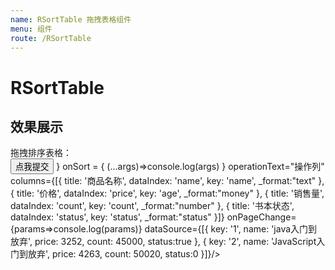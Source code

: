 ```yaml
---
name: RSortTable 拖拽表格组件
menu: 组件
route: /RSortTable
---
```



# RSortTable

<PropsTable of={MDSortTable} />

## 效果展示

<Playground>
    <div>拖拽排序表格：</div>
    <RSortTable renderOperation={ ()=><button type="button">点我提交</button> }
                        onSort = { (...args)=>console.log(args) }
                        operationText="操作列"
                        columns={[{
                                  title: '商品名称',
                                  dataIndex: 'name',
                                  key: 'name',
                                  _format:"text"
                                }, {
                                  title: '价格',
                                  dataIndex: 'price',
                                  key: 'age',
                                  _format:"money"
                                }, {
                                  title: '销售量',
                                  dataIndex: 'count',
                                  key: 'count',
                                  _format:"number"
                                }, {
                                                           title: '书本状态',
                                                           dataIndex: 'status',
                                                           key: 'status',
                                                           _format:"status"
                                                         }]}
                                                         onPageChange={params=>console.log(params)}
                                dataSource={[{
                                               key: '1',
                                               name: 'java入门到放弃',
                                               price: 3252,
                                               count: 45000,
                                               status:true
                                             }, {
                                               key: '2',
                                               name: 'JavaScript入门到放弃',
                                               price: 4263,
                                               count: 50020,
                                               status:0
                                             }]}/>
</Playground>

